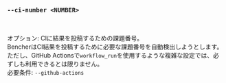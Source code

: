 ### `--ci-number <NUMBER>`

<br />

オプション: CIに結果を投稿するための課題番号。  
BencherはCI結果を投稿するために必要な課題番号を自動検出しようとします。  
ただし、GitHub Actionsで`workflow_run`を使用するような複雑な設定では、必ずしも利用できるとは限りません。  
必要条件: `--github-actions`